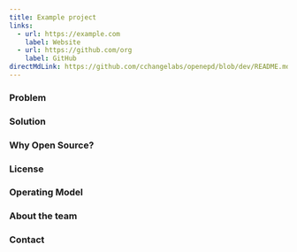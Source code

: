 ```yaml
---
title: Example project
links:
  - url: https://example.com
    label: Website
  - url: https://github.com/org
    label: GitHub
directMdLink: https://github.com/cchangelabs/openepd/blob/dev/README.md
---
```


### Problem

### Solution

### Why Open Source?

### License

### Operating Model

### About the team

### Contact
